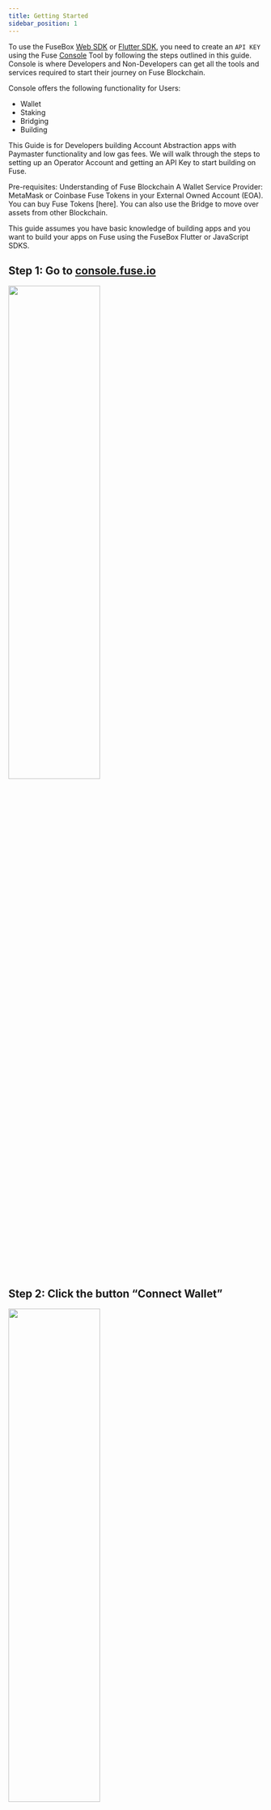 ```yaml
---
title: Getting Started
sidebar_position: 1
---
```


To use the FuseBox [Web SDK](../fuse-box/fuse-sdk) or [Flutter SDK](../fuse-box/flutter-sdk), you need to create an `API KEY` using the Fuse [Console](https://console.fuse.io) Tool by following the steps outlined in this guide.
Console is where Developers and Non-Developers can get all the tools and services required to start their journey on Fuse Blockchain.

Console offers the following functionality for Users:

- Wallet
- Staking
- Bridging
- Building

This Guide is for Developers building Account Abstraction apps with Paymaster functionality and low gas fees. We will walk through the steps to setting up an Operator Account and getting an API Key to start building on Fuse.

Pre-requisites:
Understanding of Fuse Blockchain
A Wallet Service Provider: MetaMask or Coinbase
Fuse Tokens in your External Owned Account (EOA). You can buy Fuse Tokens [here]. You can also use the Bridge to move over assets from other Blockchain.

This guide assumes you have basic knowledge of building apps and you want to build your apps on Fuse using the FuseBox Flutter or JavaScript SDKS.

## Step 1: Go to [console.fuse.io](https://console.fuse.io)

<img src="/img/console/welcome.png" width="60%" height="50%" />

## Step 2: Click the button “Connect Wallet”

<img src="/img/console/connect-wallet.png" width="60%" height="50%" />

It prompts you to sign a message to connect your EOA using MetaMask or Coinbase wallet. Then it redirects you to your Dashboard, where you can see the menu items: **Wallet**, **Build**, **Bridge** and **Staking**

You can also see the Native Token Balance in your Wallet.

<img src="/img/console/wallet-balance.png" width="60%" height="50%" />

## Step 3: Click the Button “Become an Operator”.

It redirects you to the Build section of Fuse Console. Operator Accounts are Developer Accounts. Here, developers can get an API Key to build their Applications on Fuse using the FuseBox Flutter or JS SDK.

The Operator Account is needed by Developers in order to be able to fund a Paymaster for Sponsored Transactions using the ERC-4337 standard, and in soon to come updates, pay for Premium subscriptions. Operators can freely deposit and withdraw any tokens available on the Fuse Network.

Sponsored transactions are a feature allowing you to pay your customers' gas fees.
Since the gas cost in the Fuse Network is very low, your customers will not have to solve the gas issue on their own, you can easily take on these very small costs yourself.

### Click the button “Create your project”

<img src="/img/console/operator-landing.png" width="60%" height="50%" />

## Step 4: Click the button “Create Operator Wallet”

<img src="/img/console/operator-dashboard.png" width="60%" height="50%" />

Sign the message prompt from your Wallet Service Provider.

<img src="/img/console/sign-message.png" width="60%" height="50%" />

Fill in your details.

<img src="/img/console/contact-details.png" width="60%" height="50%" />

You have successfully created an Operator Account! Congratulations.

<img src="/img/console/congratulations.png" width="60%" height="50%" />

## Step 5: Fund the Operator Account

<img src="/img/console/operator-add-funds.png" width="60%" height="50%" />

Click the button “Add funds”. Copy the Operator Account Address.
Note: The Operator Account Address is a Smart Contract Wallet, and as such it can be used for ERC-4337 functions such as Batch Transaction requests.

<img src="/img/console/operator-balance.png" width="60%" height="50%" />

After you have funded the Operator Account with at least 10 Fuse Tokens, you can then access the API Key.

<img src="/img/console/operator-dashboard-final.png" width="60%" height="50%" />

## Set up Paymaster

Your Paymaster is pre-funded with **1 FUSE** and you can set up your application for a Gasless experience by parsing a 3rd argument when initializing the FuseBox SDK.

Initialize the SDK with Paymaster
With FuseSDK, you can create User Operations for ERC-4337 Etherspot Smart Accounts, Bundler services, or Paymasters. Ensure you replace `YOUR_FUSEBOX_API_KEY` with your actual API key:

```javascript
const apiKey = "YOUR_FUSEBOX_API_KEY";
const credentials = new ethers.Wallet(privateKey);
const fuseSDK = await FuseSDK.init(apiKey, credentials, {
  withPaymaster: true,
});
```

Congratulations, you have successfully created an API Key, funded it with Fuse Tokens, and initialized an application with Paymaster for a Gas experience. You can start calling other FuseBox SDK methods to transfer tokens, call particular methods in a contract, and carry out other on-chain transactions.
